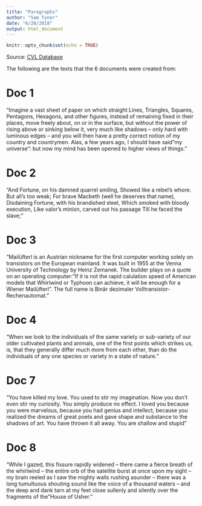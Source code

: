 ```yaml
---
title: "Paragraphs"
author: "Sam Tyner"
date: "6/28/2018"
output: html_document
---
```


```r
knitr::opts_chunk$set(echo = TRUE)
```

Source: [CVL Database](https://cvl.tuwien.ac.at/research/cvl-databases/an-off-line-database-for-writer-retrieval-writer-identification-and-word-spotting/)

The following are the texts that the 6 documents were created from: 

# Doc 1 

"Imagine a vast sheet of paper on which straight Lines, Triangles, Squares, Pentagons, Hexagons, and other figures, instead of remaining fixed in their places, move freely about, on or in the surface, but without the power of rising above or sinking below it, very much like shadows -- only hard with luminous edges -- and you will then have a pretty correct notion of my country and countrymen. Alas, a few years ago, I should have said "my universe": but now my mind has been opened to higher views of things." 

# Doc 2 

"And Fortune, on his damned quarrel smiling,
Showed like a rebel's whore. But all's too weak;
For brave Macbeth (well he deserves that name),
Disdaining Fortune, with his brandished steel,
Which smoked with bloody execution,
Like valor's minion, carved out his passage
Till he faced the slave;"

# Doc 3 

"Mailüfterl is an Austrian nickname for the first computer working solely on transistors on the European mainland. It was built in 1955 at the Venna University of Technology by Heinz Zemanek. The builder plays on a quote on an operating computer: "If it is not the rapid calulation speed of American models that Whirlwind or Typhoon can achieve, it will be enough for a Wiener Mailüfterl". The full name is Binär dezimaler Volltransistor-Rechenautomat."

# Doc 4 

"When we look to the individuals of the same variety or sub-variety of our older cultivated plants and animals, one of the first points which strikes us, is, that they generally differ much more from each other, than do the individuals of any one species or variety in a state of nature. "

# Doc 7  

"You have killed my love. You used to stir my imagination. Now you don't even stir my curiosity. You simply produce no effect. I loved you because you were marvelous, because you had genius and intellect, because you realized the dreams of great poets and gave shape and substance to the shadows of art. You have thrown it all away. You are shallow and stupid"

# Doc 8

"While I gazed, this fissure rapidly widened -- there came a fierce breath of the whirlwind -- the entire orb of the satellite burst at once upon my sight -- my brain reeled as I saw the mighty walls rushing asunder -- there was a long tumultuous shouting sound like the voice of a thousand waters -- and the deep and dank tarn at my feet close sullenly and silently over the fragments of the "House of Usher." 





